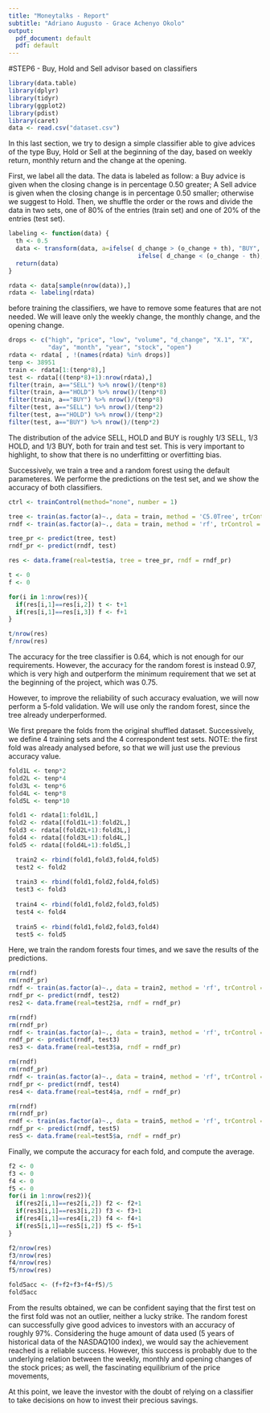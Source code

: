 ```yaml
---
title: "Moneytalks - Report"
subtitle: "Adriano Augusto - Grace Achenyo Okolo"
output:
  pdf_document: default
  pdf: default
---
```


#STEP6 - Buy, Hold and Sell advisor based on classifiers

```r
library(data.table)
library(dplyr)
library(tidyr)
library(ggplot2)
library(pdist)
library(caret)
data <- read.csv("dataset.csv")
```

In this last section, we try to design a simple classifier able to give advices of the type Buy, Hold or Sell at the beginning of the day, based on weekly return, monthly return and the change at the opening.

First, we label all the data. The data is labeled as follow: a Buy advice is given when the closing change is in percentage 0.50 greater;
A Sell advice is given when the closing change is in percentage 0.50 smaller; otherwise we suggest to Hold. Then, we shuffle the order or the rows and divide the data in two sets, one of 80% of the entries (train set) and one of 20% of the entries (test set).

```r
labeling <- function(data) {
  th <- 0.5
  data <- transform(data, a=ifelse( d_change > (o_change + th), "BUY", 
                                    ifelse( d_change < (o_change - th), "SELL", "HOLD")))
  return(data)
}
```


```r
rdata <- data[sample(nrow(data)),]
rdata <- labeling(rdata)
```

before training the classifiers, we have to remove some features that are not needed.
We will leave only the weekly change, the monthly change, and the opening change.

```r
drops <- c("high", "price", "low", "volume", "d_change", "X.1", "X", 
           "day", "month", "year", "stock", "open")
rdata <- rdata[ , !(names(rdata) %in% drops)]
tenp <- 38951
train <- rdata[1:(tenp*8),]
test <- rdata[((tenp*8)+1):nrow(rdata),]
filter(train, a=="SELL") %>% nrow()/(tenp*8)
filter(train, a=="HOLD") %>% nrow()/(tenp*8)
filter(train, a=="BUY") %>% nrow()/(tenp*8)
filter(test, a=="SELL") %>% nrow()/(tenp*2)
filter(test, a=="HOLD") %>% nrow()/(tenp*2)
filter(test, a=="BUY") %>% nrow()/(tenp*2)
```

The distribution of the advice SELL, HOLD and BUY is roughly 1/3 SELL, 1/3 HOLD, and 1/3 BUY, both for train and test set.
This is very important to highlight, to show that there is no underfitting or overfitting bias.

Successively, we train a tree and a random forest using the default parameteres. We performe the predictions on the test set,
and we show the accuracy of both classifiers.

```r
ctrl <- trainControl(method="none", number = 1)

tree <- train(as.factor(a)~., data = train, method = 'C5.0Tree', trControl = ctrl)
rndf <- train(as.factor(a)~., data = train, method = 'rf', trControl = ctrl)
```

```r
tree_pr <- predict(tree, test)
rndf_pr <- predict(rndf, test)
```

```r
res <- data.frame(real=test$a, tree = tree_pr, rndf = rndf_pr)
```

```r
t <- 0
f <- 0

for(i in 1:nrow(res)){
  if(res[i,1]==res[i,2]) t <- t+1
  if(res[i,1]==res[i,3]) f <- f+1
}

t/nrow(res)
f/nrow(res)
```


The accuracy for the tree classifier is 0.64, which is not enough for our requirements.
However, the accuracy for the random forest is instead 0.97, which is very high and outperform the minimum requirement that we set at the beginning of the project, which was 0.75.

However, to improve the reliability of such accuracy evaluation, 
we will now perform a 5-fold validation. We will use only the random forest, since the tree already underperformed.

We first prepare the folds from the original shuffled dataset.
Successively, we define 4 training sets and the 4 correspondent test sets.
NOTE: the first fold was already analysed before, so that we will just use the previous accuracy value.

```r
fold1L <- tenp*2
fold2L <- tenp*4
fold3L <- tenp*6
fold4L <- tenp*8
fold5L <- tenp*10

fold1 <- rdata[1:fold1L,]
fold2 <- rdata[(fold1L+1):fold2L,]
fold3 <- rdata[(fold2L+1):fold3L,]
fold4 <- rdata[(fold3L+1):fold4L,]
fold5 <- rdata[(fold4L+1):fold5L,]
```

```r
  train2 <- rbind(fold1,fold3,fold4,fold5)
  test2 <- fold2
  
  train3 <- rbind(fold1,fold2,fold4,fold5)
  test3 <- fold3
  
  train4 <- rbind(fold1,fold2,fold3,fold5)
  test4 <- fold4
  
  train5 <- rbind(fold1,fold2,fold3,fold4)
  test5 <- fold5
```

Here, we train the random forests four times, and we save the results of the predictions.

```r
rm(rndf)
rm(rndf_pr)
rndf <- train(as.factor(a)~., data = train2, method = 'rf', trControl = ctrl)
rndf_pr <- predict(rndf, test2)
res2 <- data.frame(real=test2$a, rndf = rndf_pr)
```

```r
rm(rndf)
rm(rndf_pr)
rndf <- train(as.factor(a)~., data = train3, method = 'rf', trControl = ctrl)
rndf_pr <- predict(rndf, test3)
res3 <- data.frame(real=test3$a, rndf = rndf_pr)
```

```r
rm(rndf)
rm(rndf_pr)
rndf <- train(as.factor(a)~., data = train4, method = 'rf', trControl = ctrl)
rndf_pr <- predict(rndf, test4)
res4 <- data.frame(real=test4$a, rndf = rndf_pr)
```

```r
rm(rndf)
rm(rndf_pr)
rndf <- train(as.factor(a)~., data = train5, method = 'rf', trControl = ctrl)
rndf_pr <- predict(rndf, test5)
res5 <- data.frame(real=test5$a, rndf = rndf_pr)
```

Finally, we compute the accuracy for each fold, and compute the average.

```r
f2 <- 0
f3 <- 0
f4 <- 0
f5 <- 0
for(i in 1:nrow(res2)){
  if(res2[i,1]==res2[i,2]) f2 <- f2+1
  if(res3[i,1]==res3[i,2]) f3 <- f3+1
  if(res4[i,1]==res4[i,2]) f4 <- f4+1
  if(res5[i,1]==res5[i,2]) f5 <- f5+1
}

f2/nrow(res)
f3/nrow(res)
f4/nrow(res)
f5/nrow(res)

fold5acc <- (f+f2+f3+f4+f5)/5
fold5acc
```

From the results obtained, we can be confident saying that the first test on the first fold was not an outlier, neither a lucky strike.
The random forest can successfully give good advices to investors with an accuracy of roughly 97%. Considering the huge amount of data used 
(5 years of historical data of the NASDAQ100 index), we would say the achievement reached is a reliable success. However, this success is probably due to the underlying relation between the weekly, monthly and opening changes of the stock prices; as well, the fascinating equilibrium of the price movements,

At this point, we leave the investor with the doubt of relying on a classifier to take decisions on how to invest their precious savings.